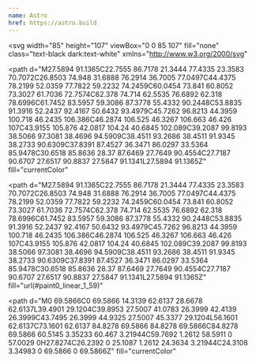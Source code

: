 ```yaml
---
name: Astro
href: https://astro.build
---
```

<svg
  width="85"
  height="107"
  viewBox="0 0 85 107"
  fill="none"
  class="text-black dark:text-white"
  xmlns="http://www.w3.org/2000/svg"
>
  <path
    d="M27.5894 91.1365C22.7555 86.7178 21.3444 77.4335 23.3583 70.7072C26.8503 74.948 31.6888 76.2914 36.7005 77.0497C44.4375 78.2199 52.0359 77.7822 59.2232 74.2459C60.0454 73.841 60.8052 73.3027 61.7036 72.7574C62.378 74.714 62.5535 76.6892 62.318 78.6996C61.7452 83.5957 59.3086 87.3778 55.4332 90.2448C53.8835 91.3916 52.2437 92.4167 50.6432 93.4979C45.7262 96.8213 44.3959 100.718 46.2435 106.386C46.2874 106.525 46.3267 106.663 46.426 107C43.9155 105.876 42.0817 104.24 40.6845 102.089C39.2087 99.8193 38.5066 97.3081 38.4696 94.5909C38.4511 93.2686 38.4511 91.9345 38.2733 90.6309C37.8391 87.4527 36.3471 86.0297 33.5364 85.9478C30.6518 85.8636 28.37 87.6469 27.7649 90.4554C27.7187 90.6707 27.6517 90.8837 27.5847 91.1341L27.5894 91.1365Z"
    fill="currentColor"
  ></path>
  <path
    d="M27.5894 91.1365C22.7555 86.7178 21.3444 77.4335 23.3583 70.7072C26.8503 74.948 31.6888 76.2914 36.7005 77.0497C44.4375 78.2199 52.0359 77.7822 59.2232 74.2459C60.0454 73.841 60.8052 73.3027 61.7036 72.7574C62.378 74.714 62.5535 76.6892 62.318 78.6996C61.7452 83.5957 59.3086 87.3778 55.4332 90.2448C53.8835 91.3916 52.2437 92.4167 50.6432 93.4979C45.7262 96.8213 44.3959 100.718 46.2435 106.386C46.2874 106.525 46.3267 106.663 46.426 107C43.9155 105.876 42.0817 104.24 40.6845 102.089C39.2087 99.8193 38.5066 97.3081 38.4696 94.5909C38.4511 93.2686 38.4511 91.9345 38.2733 90.6309C37.8391 87.4527 36.3471 86.0297 33.5364 85.9478C30.6518 85.8636 28.37 87.6469 27.7649 90.4554C27.7187 90.6707 27.6517 90.8837 27.5847 91.1341L27.5894 91.1365Z"
    fill="url(#paint0_linear_1_59)"
  ></path>
  <path
    d="M0 69.5866C0 69.5866 14.3139 62.6137 28.6678 62.6137L39.4901 29.1204C39.8953 27.5007 41.0783 26.3999 42.4139 26.3999C43.7495 26.3999 44.9325 27.5007 45.3377 29.1204L56.1601 62.6137C73.1601 62.6137 84.8278 69.5866 84.8278 69.5866C84.8278 69.5866 60.5145 3.35233 60.467 3.21944C59.7692 1.2612 58.5911 0 57.0029 0H27.8274C26.2392 0 25.1087 1.2612 24.3634 3.21944C24.3108 3.34983 0 69.5866 0 69.5866Z"
    fill="currentColor"
  ></path>
  <defs>
    <linearGradient
      id="paint0_linear_1_59"
      x1="22.4702"
      y1="107"
      x2="69.1451"
      y2="84.9468"
      gradientUnits="userSpaceOnUse"
    >
      <stop stop-color="#D83333"></stop>
      <stop offset="1" stop-color="#F041FF"></stop>
    </linearGradient>
  </defs>
</svg>